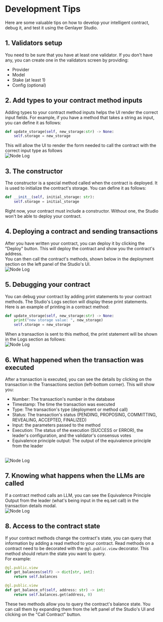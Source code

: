 
# Development Tips
Here are some valuable tips on how to develop your intelligent contract, debug it, and test it using the Genlayer Studio.

## 1. Validators setup
You need to be sure that you have at least one validator. If you don't have any, you can create one in the validators screen by providing:
- Provider
- Model
- Stake (at least 1)
- Config (optional)

## 2. Add types to your contract method inputs
Adding types to your contract method inputs helps the UI render the correct input fields. For example, if you have a method that takes a string as input, you can define it as follows:
```python
def update_storage(self, new_storage:str) -> None:
    self.storage = new_storage 
``` 
This will allow the UI to render the form needed to call the contract with the correct input type as follows
<br/>
<Image src="/images/run-debug/input-types.png" alt="Node Log" width={400} height={400} />

## 3. The constructor
The constructor is a special method called when the contract is deployed. It is used to initialize the contract's storage. You can define it as follows:
```python
def __init__(self, initial_storage: str):
    self.storage = initial_storage
```
Right now, your contract must include a constructor. Without one, the Studio won't be able to deploy your contract.

## 4. Deploying a contract and sending transactions
After you have written your contract, you can deploy it by clicking the "Deploy" button. This will deploy the contract and show you the contract's address.
<br/>You can then call the contract's methods, shown below in the deployment section on the left panel of the Studio's UI.
<br/>
<Image src="/images/run-debug/read-write-methods.png" alt="Node Log" width={400} height={400} />

## 5. Debugging your contract
You can debug your contract by adding print statements to your contract methods. The Studio's Logs section will display these print statements.
Here is an example of printing in a contract method:
```python
def update_storage(self, new_storage:str) -> None:
    print("new storage value: ", new_storage)
    self.storage = new_storage 
```
When a transaction is sent to this method, the print statement will be shown in the Logs section as follows:
<br/>
<Image src="/images/run-debug/print-logs.png" alt="Node Log" width={700} height={700} />

## 6. What happened when the transaction was executed
After a transaction is executed, you can see the details by clicking on the transaction in the Transactions section (left-bottom corner). This will show you:
- Number: The transaction's number in the database
- Timestamp: The time the transaction was executed
- Type: The transaction's type (deployment or method call)
- Status: The transaction's status (PENDING, PROPOSING, COMMITTING, REVEALING, ACCEPTED, FINALIZED)
- Input: the parameters passed to the method
- Execution: The status of the execution (SUCCESS or ERROR), the leader's configuration, and the validator's consensus votes
- Equivalence principle output: The output of the equivalence principle from the leader
<br/>
<Image src="/images/run-debug/transaction-modal.png" alt="Node Log" width={400} height={400} />


## 7. Knowing what happens when the LLMs are called
If a contract method calls an LLM, you can see the Equivalence Principle Output from the leader (what's being input in the eq.set call) in the transaction details modal.
<br/>
<Image src="/images/run-debug/transaction-modal-eq-output.png" alt="Node Log" width={400} height={400} />

## 8. Access to the contract state
If your contract methods change the contract's state, you can query that information by adding a read method to your contract. Read methods on a contract need to be decorated with the `@gl.public.view` decorator. This method should return the state you want to query.
<br/>For example:
```python
@gl.public.view
def get_balances(self) -> dict[str, int]:
    return self.balances

@gl.public.view
def get_balance_of(self, address: str) -> int:
    return self.balances.get(address, 0)
```
These two methods allow you to query the contract's balance state. You can call them by expanding them from the left panel of the Studio's UI and clicking on the "Call Contract" button.